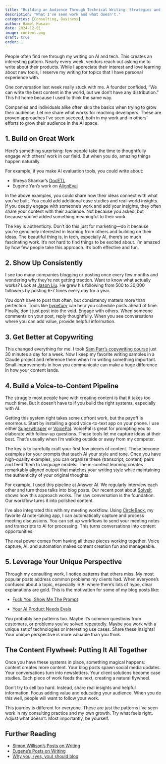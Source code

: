 ```yaml
---
title: "Building an Audience Through Technical Writing: Strategies and Mistakes"
description: "What I've seen work and what doesn't."
categories: [Consulting, Business]
author: Hamel Husain
date: 2024-12-01
image: content.png
draft: true
order: 1
---
```


People often find me through my writing on AI and tech. This creates an interesting pattern. Nearly every week, vendors reach out asking me to write about their products. While I appreciate their interest and love learning about new tools, I reserve my writing for topics that I have personal experience with.

One conversation last week really stuck with me. A founder confided, "We can write the best content in the world, but we don't have any distribution." This hit home because I used to think the same way. 

Companies and individuals alike often skip the basics when trying to grow their audience. Let me share what works for reaching developers. These are proven approaches I've seen succeed, both in my work and in others' efforts to grow their audience in the AI space.

## 1. Build on Great Work

Here's something surprising:  few people take the time to thoughtfully engage with others' work in our field. But when you do, amazing things happen naturally.

For example, if you make AI evaluation tools, you could write about:

- Shreya Shankar's [DocETL](https://data-people-group.github.io/blogs/2024/09/24/docetl/)
- Eugene Yan's work on [AlignEval](https://eugeneyan.com/writing/aligneval/)

In the above examples, you could share how their ideas connect with what you've built. You could add additional case studies and real-world insights. If you deeply engage with someone's work and add your insights, they often share your content with their audience. Not because you asked, but because you've added something meaningful to their work.

The key is authenticity. Don't do this just for marketing—do it because you're genuinely interested in learning from others and building on their ideas. The beautiful thing is, in tech, especially AI, there's so much fascinating work. It's not hard to find things to be excited about. I'm amazed by how few people take this approach. It's both effective and fun.

## 2. Show Up Consistently

I see too many companies blogging or posting once every few months and wondering why they're not getting traction. Want to know what actually works? Look at [Jason Liu](https://x.com/jxnlco). He grew his following from 500 to 30,000 followers by posting 6-7 times every day for a year.

You don't have to post that often, but consistency matters more than perfection. Tools like [hypefury](https://hypefury.com/) can help you schedule posts ahead of time. Finally, don't just post into the void. Engage with others. When someone comments on your post, reply thoughtfully. When you see conversations where you can add value, provide helpful information. 

## 3. Get Better at Copywriting

This changed everything for me. I took [Sam Parr's copywriting course](https://copythat.com/) just 30 minutes a day for a week. Now I keep my favorite writing samples in a Claude project and reference them when I'm writing something important. Small improvements in how you communicate can make a huge difference in how your content lands.

## 4. Build a Voice-to-Content Pipeline

The struggle most people have with creating content is that it takes too much time. But it doesn't have to if you build the right systems, especially with AI.

Getting this system right takes some upfront work, but the payoff is enormous. Start by installing a good voice-to-text app on your phone. I use either [Superwhisper](https://superwhisper.com/) or [VoicePal](https://voicepal.me/). VoicePal is great for prompting you to elaborate with follow-up questions. These tools let me capture ideas at their best. That's usually when I'm walking outside or away from my computer.

The key is to carefully craft your first few pieces of content. These become examples for your prompts that teach AI your style and tone. Once you have high-quality examples, you can organize these (transcript, content) pairs and feed them to language models. The in-context learning creates remarkably aligned output that matches your writing style while maintaining the authenticity of your original thoughts.

For example, I used this pipeline at Answer AI. We regularly interview each other and turn those talks into blog posts. Our recent post about [SolveIt](https://www.answer.ai/posts/2024-11-07-solveit.html) shows how this approach works. The raw conversation is the foundation. Our workflow turns it into polished content.

I've also integrated this with my meeting workflow. Using [CircleBack](https://circleback.com/), my favorite AI note-taking app, I can automatically capture and process meeting discussions. You can set up workflows to send your meeting notes and transcripts to AI for processing. This turns conversations into content opportunities.

The real power comes from having all these pieces working together. Voice capture, AI, and automation makes content creation fun and manageable.

## 5. Leverage Your Unique Perspective

Through my consulting work, I notice patterns that others miss. My most popular posts address common problems my clients had. When everyone's confused about a topic, especially in AI where there's lots of hype, clear explanations are gold. This is the motivation for some of my blog posts like:

- [Fuck You, Show Me The Prompt](https://hamel.dev/blog/posts/prompt/)

- [Your AI Product Needs Evals](https://hamel.dev/blog/posts/evals/)

You probably see patterns too. Maybe it's common questions from customers, or problems you've solved repeatedly. Maybe you work with a unique set of technologies or interesting use cases. Share these insights! Your unique perspective is more valuable than you think.

## The Content Flywheel: Putting It All Together

Once you have these systems in place, something magical happens: content creates more content. Your blog posts spawn social media updates. Your conversations turn into newsletters. Your client solutions become case studies. Each piece of work feeds the next, creating a natural flywheel.

Don't try to sell too hard. Instead, share real insights and helpful information. Focus adding value and educating your audience. When you do this well, people will want to follow your work.

This journey is different for everyone. These are just the patterns I've seen work in my consulting practice and my own growth. Try what feels right. Adjust what doesn't. Most importantly, be yourself.

## Further Reading

- [Simon Willison's Posts on Writing](https://simonwillison.net/tags/writing/)
- [Eugene's Posts on Writing](https://eugeneyan.com/tag/writing/)
- [Why you, (yes, you) should blog](https://medium.com/@racheltho/why-you-yes-you-should-blog-7d2544ac1045)

